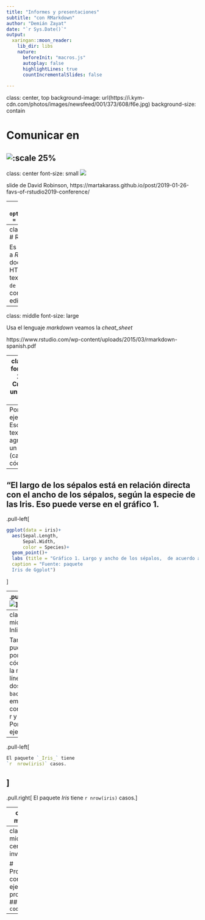```yaml
---
title: "Informes y presentaciones"
subtitle: "con RMarkdown"
author: "Demián Zayat"
date: "`r Sys.Date()`"
output:
  xaringan::moon_reader:
    lib_dir: libs
    nature:
      beforeInit: "macros.js"
      autoplay: false
      highlightLines: true
      countIncrementalSlides: false
      
---
```

class: center, top
background-image: url(https://i.kym-cdn.com/photos/images/newsfeed/001/373/608/f6e.jpg)
background-size: contain

#
# Comunicar en
![:scale 25%](https://developer.r-project.org/Logo/Rlogo-1.png)
---
class: center
font-size: small
![](Screen.png)

slide de David Robinson, https://martakarass.github.io/post/2019-01-26-favs-of-rstudio2019-conference/ 

---
class: center, middle
![](https://ih0.redbubble.net/image.543355849.2004/ap,550x550,12x16,1,transparent,t.png)
```r
options(htmltools.dir.version = FALSE)
library(tidyverse)
```
---
class: center, top
![:scale 30%](https://ih0.redbubble.net/image.543355849.2004/ap,550x550,12x16,1,transparent,t.png)
# Rmarkdown


Es un paquete de R, integrado a *RStudio*, para hacer documentos y compilarlos en HTML, PDF o Word. Dentro del texto se puede insertar `código de R`, y eso es lo que lo convierte en nuestro mejor editor.

---
class: middle
font-size: large

Usa el lenguaje _markdown_
veamos la *cheat_sheet*

https://www.rstudio.com/wp-content/uploads/2015/03/rmarkdown-spanish.pdf 

---
class: top
font-size: 150%
Creamos un archivo .Rmd

![](https://d33wubrfki0l68.cloudfront.net/96ec0c54c6d64ea2ec3665db9b3b781962ff6339/5cee1/lesson-images/how-3-output.png)

---
Por ejemplo,
# Escribimos texto y agregamos un "chunk" (caja) de código. 

--
"El largo de los sépalos está en relación directa con el ancho de los sépalos, según la especie de las Iris. Eso puede verse en el gráfico 1. 
--

.pull-left[
```r
ggplot(data = iris)+
  aes(Sepal.Length,
      Sepal.Width, 
      color = Species)+
  geom_point()+
  labs (title = "Gráfico 1. Largo y ancho de los sépalos,  de acuerdo a las especies",
  caption = "Fuente: paquete
  Iris de Ggplot")
```
]

--
.pull-right[
![](`r knitr::fig_chunk("plot-label", "png")`)
]

---
class: middle
# Inline code

Tambien se puede poner código en la misma línea, entre dos `backstick`, empezando con la letra r y espacio. Por ejemplo...
--
.pull-left[
```r
El paquete `_Iris_` tiene 
`r  nrow(iris)` casos.
```
]
--
.pull.right[
El paquete _Iris_ tiene
`r nrow(iris)` casos.
]

---
class: middle

Al compilarlo, realiza lo siguiente:
![](https://d33wubrfki0l68.cloudfront.net/61d189fd9cdf955058415d3e1b28dd60e1bd7c9b/b739c/lesson-images/rmarkdownflow.png)

Crea documentos en 

- HTML (el más flexible)
>Desde ya se pueden hacer paginas web

- PDF (requiere tener instalado $Latex$)
>Es de código abierto, da para probarlo!

- Word(requiere tener instalado Word)
>Si usan el Word, todo el formato se lo da un archivo `template.doc` donde ponen el formato a los titulos, justificados, etc.

---
class: middle, center, inverse

# Probemos con un ejemplo propio...
## `let's code!`
---

